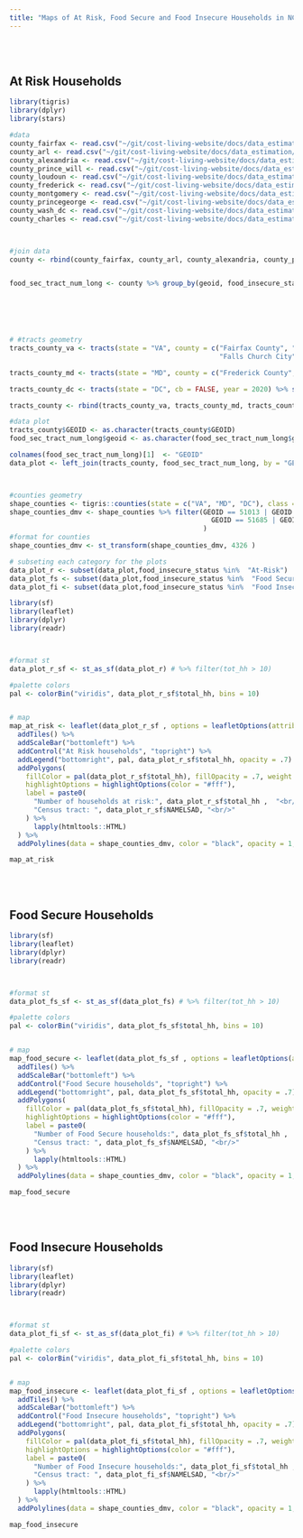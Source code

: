 ```yaml
---
title: "Maps of At Risk, Food Secure and Food Insecure Households in NCR Region"
---
```


<br>
<br>

## At Risk Households

```r
library(tigris)
library(dplyr)
library(stars)
```


```r
#data
county_fairfax <- read.csv("~/git/cost-living-website/docs/data_estimation/fairfax_fallschurch_fairfaxcity_2022_food_insecurity_rev.csv") %>% select(-c(moe, PUMA5CE_20))
county_arl <- read.csv("~/git/cost-living-website/docs/data_estimation/arlington_2022_food_insecurity_rev.csv") %>% select(-c(X, moe, PUMA5CE_20))
county_alexandria <- read.csv("~/git/cost-living-website/docs/data_estimation/alexandria_2022_food_insecurity_rev.csv") %>% select(-c(X, moe, PUMA5CE_20))
county_prince_will <- read.csv("~/git/cost-living-website/docs/data_estimation/princewilliam_2022_food_insecurity_rev.csv") %>% select(-c(X, moe, PUMA5CE_20))
county_loudoun <- read.csv("~/git/cost-living-website/docs/data_estimation/loudoun_2022_food_insecurity_rev.csv") %>% select(-c(X, moe, PUMA5CE_20))
county_frederick <- read.csv("~/git/cost-living-website/docs/data_estimation/12.frederick_md_2022_food_insecurity_rev.csv") %>% select(-c(X, moe.x, moe.y, PUMA20))
county_montgomery <- read.csv("~/git/cost-living-website/docs/data_estimation/montgomery_md_2022_food_insecurity_rev.csv") %>% select(-c(PUMA20, moe))
county_princegeorge <- read.csv("~/git/cost-living-website/docs/data_estimation/princegeorge_2022_food_insecurity_rev.csv") %>% select(-c(X, PUMA20, moe))
county_wash_dc <- read.csv("~/git/cost-living-website/docs/data_estimation/dc_2022_food_insecurity_rev.csv") %>% select(-c(X,  PUMA20, PUMA5CE_new, other_cost_20))
county_charles <- read.csv("~/git/cost-living-website/docs/data_estimation/charles_md_2022_food_insecurity_rev.csv") %>% select(-c(X, PUMA20, other_cost_20, moe))



#join data
county <- rbind(county_fairfax, county_arl, county_alexandria, county_prince_will, county_loudoun, county_frederick, county_montgomery, county_princegeorge, county_wash_dc, county_charles)


food_sec_tract_num_long <- county %>% group_by(geoid, food_insecure_status) %>% summarise(total_hh = sum(num_hh, na.rm = TRUE), puma=first(PUMA5CE))





                               
# #tracts geometry
tracts_county_va <- tracts(state = "VA", county = c("Fairfax County", "Arlington County", "Alexandria City", "Prince William County", "Loudoun County", 
                                                    "Falls Church City", "Fairfax City", "Manassas City", "Manassas Park City"), cb = FALSE, year = 2020) %>% select(STATEFP, COUNTYFP, TRACTCE, GEOID, NAME, NAMELSAD, geometry)

tracts_county_md <- tracts(state = "MD", county = c("Frederick County", "Montgomery County", "Prince George's County", "Charles County"), cb = FALSE, year = 2020) %>% select(STATEFP, COUNTYFP, TRACTCE, GEOID, NAME, NAMELSAD, geometry)

tracts_county_dc <- tracts(state = "DC", cb = FALSE, year = 2020) %>% select(STATEFP, COUNTYFP, TRACTCE, GEOID, NAME, NAMELSAD, geometry)

tracts_county <- rbind(tracts_county_va, tracts_county_md, tracts_county_dc)

#data plot
tracts_county$GEOID <- as.character(tracts_county$GEOID)
food_sec_tract_num_long$geoid <- as.character(food_sec_tract_num_long$geoid)

colnames(food_sec_tract_num_long)[1]  <- "GEOID"
data_plot <- left_join(tracts_county, food_sec_tract_num_long, by = "GEOID")



#counties geometry
shape_counties <- tigris::counties(state = c("VA", "MD", "DC"), class = "sf")
shape_counties_dmv <- shape_counties %>% filter(GEOID == 51013 | GEOID ==51059 | GEOID == 51600 | GEOID == 51107 | GEOID == 51610 | GEOID == 51683 | 
                                                  GEOID == 51685 | GEOID == 51153 | GEOID == 51510 | GEOID == 11001 | GEOID ==  24021 | GEOID == 24031 | GEOID == 24033 | GEOID == 24017
                                                ) 
#format for counties
shape_counties_dmv <- st_transform(shape_counties_dmv, 4326 )

```



```r

# subseting each category for the plots
data_plot_r <- subset(data_plot,food_insecure_status %in%  "At-Risk")
data_plot_fs <- subset(data_plot,food_insecure_status %in%  "Food Secure")
data_plot_fi <- subset(data_plot,food_insecure_status %in%  "Food Insecure")
```





```r
library(sf)
library(leaflet)
library(dplyr)
library(readr)



#format st
data_plot_r_sf <- st_as_sf(data_plot_r) # %>% filter(tot_hh > 10)

#palette colors
pal <- colorBin("viridis", data_plot_r_sf$total_hh, bins = 10)


# map
map_at_risk <- leaflet(data_plot_r_sf , options = leafletOptions(attributionControl = FALSE)) %>%
  addTiles() %>%
  addScaleBar("bottomleft") %>%
  addControl("At Risk households", "topright") %>%
  addLegend("bottomright", pal, data_plot_r_sf$total_hh, opacity = .7) %>%
  addPolygons(
    fillColor = pal(data_plot_r_sf$total_hh), fillOpacity = .7, weight = 1, color = "#000",
    highlightOptions = highlightOptions(color = "#fff"),
    label = paste0(
      "Number of households at risk:", data_plot_r_sf$total_hh ,  "<br/>", 
      "Census tract: ", data_plot_r_sf$NAMELSAD, "<br/>"
    ) %>% 
      lapply(htmltools::HTML) 
  ) %>%
  addPolylines(data = shape_counties_dmv, color = "black", opacity = 1, weight = 2.5) 

map_at_risk
```



<br>
<br>

## Food Secure Households

```r
library(sf)
library(leaflet)
library(dplyr)
library(readr)



#format st
data_plot_fs_sf <- st_as_sf(data_plot_fs) # %>% filter(tot_hh > 10)

#palette colors
pal <- colorBin("viridis", data_plot_fs_sf$total_hh, bins = 10)


# map
map_food_secure <- leaflet(data_plot_fs_sf , options = leafletOptions(attributionControl = FALSE)) %>%
  addTiles() %>%
  addScaleBar("bottomleft") %>%
  addControl("Food Secure households", "topright") %>%
  addLegend("bottomright", pal, data_plot_fs_sf$total_hh, opacity = .7) %>%
  addPolygons(
    fillColor = pal(data_plot_fs_sf$total_hh), fillOpacity = .7, weight = 1, color = "#000",
    highlightOptions = highlightOptions(color = "#fff"),
    label = paste0(
      "Number of Food Secure households:", data_plot_fs_sf$total_hh ,  "<br/>", 
      "Census tract: ", data_plot_fs_sf$NAMELSAD, "<br/>"
    ) %>% 
      lapply(htmltools::HTML) 
  ) %>%
  addPolylines(data = shape_counties_dmv, color = "black", opacity = 1, weight = 2.5) 

map_food_secure

```

<br>
<br>

## Food Insecure Households

```r
library(sf)
library(leaflet)
library(dplyr)
library(readr)



#format st
data_plot_fi_sf <- st_as_sf(data_plot_fi) # %>% filter(tot_hh > 10)

#palette colors
pal <- colorBin("viridis", data_plot_fi_sf$total_hh, bins = 10)


# map
map_food_insecure <- leaflet(data_plot_fi_sf , options = leafletOptions(attributionControl = FALSE)) %>%
  addTiles() %>%
  addScaleBar("bottomleft") %>%
  addControl("Food Insecure households", "topright") %>%
  addLegend("bottomright", pal, data_plot_fi_sf$total_hh, opacity = .7) %>%
  addPolygons(
    fillColor = pal(data_plot_fi_sf$total_hh), fillOpacity = .7, weight = 1, color = "#000",
    highlightOptions = highlightOptions(color = "#fff"),
    label = paste0(
      "Number of Food Insecure households:", data_plot_fi_sf$total_hh ,  "<br/>", 
      "Census tract: ", data_plot_fi_sf$NAMELSAD, "<br/>"
    ) %>% 
      lapply(htmltools::HTML) 
  ) %>%
  addPolylines(data = shape_counties_dmv, color = "black", opacity = 1, weight = 2.5) 

map_food_insecure

```








